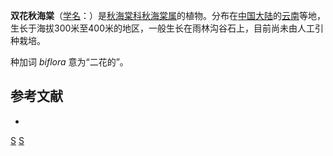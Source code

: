 {{Speciesbox
| taxon = Begonia biflora
| authority = [[T.C.Ku|T.C.Ku]], 1997
}}

'''双花秋海棠'''（[[学名|学名]]：{{lang|la|''Begonia biflora''}}）是[[秋海棠科|秋海棠科]][[秋海棠属|秋海棠属]]的植物。分布在[[中国大陆|中国大陆]]的[[云南|云南]]等地，生长于海拔300米至400米的地区，一般生长在雨林沟谷石上，目前尚未由人工引种栽培。

种加词 ''biflora'' 意为“二花的”。

== 参考文献 ==
<div class="references-small">
* {{cite web| url =http://www.bioinfo.cn/db05/KmzwSpecies.php?action=view&id=29437| title =双花秋海棠| work =《中国高等植物数据库全库》| publisher =中国科学院微生物研究所| author =昆明植物研究所| accessdate =2009-02-26| deadurl =yes| archiveurl =https://web.archive.org/web/20160305030045/http://www.bioinfo.cn/db05/KmzwSpecies.php?action=view&id=29437| archivedate =2016-03-05}}
</div>
{{Taxonbar|from=Q10912513}}

[[Category:秋海棠属|S]]
[[Category:1997年描述的植物|S]]


{{植物小作品}}